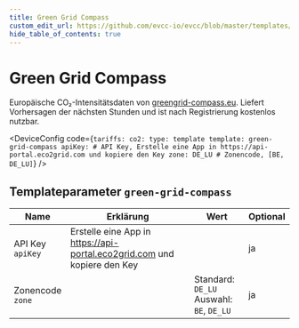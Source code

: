 ```yaml
---
title: Green Grid Compass
custom_edit_url: https://github.com/evcc-io/evcc/blob/master/templates/definition/tariff/green-grid-compass.yaml
hide_table_of_contents: true
---
```



# Green Grid Compass

<div className="device-detail-container">
  <div className="device-detail-content">
    <DeviceFeatures features="Belgien,Deutschland,Luxemburg" />

Europäische CO₂-Intensitätsdaten von [greengrid-compass.eu](https://www.greengrid-compass.eu). Liefert Vorhersagen der nächsten Stunden und ist nach Registrierung kostenlos nutzbar.


<DeviceConfig code={`tariffs:
    co2:
      type: template
      template: green-grid-compass
      apiKey: # API Key, Erstelle eine App in https://api-portal.eco2grid.com und kopiere den Key
      zone: DE_LU # Zonencode, [BE, DE_LU]`}  />
  </div>
  <div className="device-detail-icon">
    <evcc-icon
      type="tariff"
      name="green-grid-compass"
      size="400px"
      alt="Green Grid Compass"
      className="device-detail-icon-img"
    ></evcc-icon>
  </div>
</div>

## Templateparameter `green-grid-compass`

| Name | Erklärung | Wert | Optional |
|-----------|-----------|------|----------|
| API Key<br/>`apiKey` | Erstelle eine App in https://api-portal.eco2grid.com und kopiere den Key |  | ja |
| Zonencode<br/>`zone` |  | Standard: `DE_LU`<br/>Auswahl: `BE`, `DE_LU` | ja |

